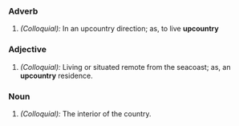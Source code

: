 ===Adverb===
#''(Colloquial):'' In an upcountry direction; as, to live '''upcountry'''
===Adjective===
#''(Colloquial):'' Living or situated remote from the seacoast; as, an '''upcountry''' residence.
===Noun===
#''(Colloquial):'' The interior of the country.